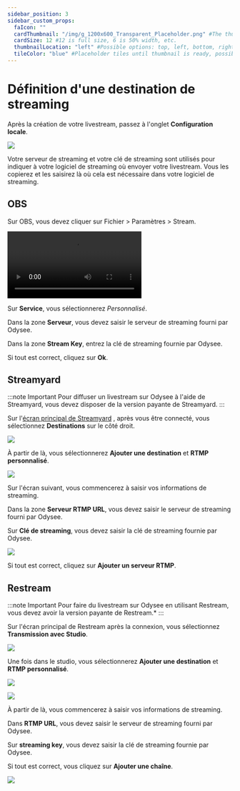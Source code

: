 ---
sidebar_position: 3
sidebar_custom_props:
  faIcon: ""
  cardThumbnail: "/img/g_1200x600_Transparent_Placeholder.png" #The thumbnail on the category card.
  cardSize: 12 #12 is full size, 6 is 50% width, etc.
  thumbnailLocation: "left" #Possible options: top, left, bottom, right, none
  tileColor: "blue" #Placeholder tiles until thumbnail is ready, possible options: blue, cream, darkpurple, lightpurple, mauve, orange, pink, none
---

# Définition d'une destination de streaming

Après la création de votre livestream, passez à l'onglet **Configuration locale**.

![](/img/fr/Live.png)

Votre serveur de streaming et votre clé de streaming sont utilisés pour indiquer à votre logiciel de streaming où envoyer votre livestream. Vous les copierez et les saisirez là où cela est nécessaire dans votre logiciel de streaming.

## OBS

Sur OBS, vous devez cliquer sur Fichier > Paramètres > Stream.

![](/img/fr/LiveOBS.mp4)

Sur **Service**, vous sélectionnerez *Personnalisé*.

Dans la zone **Serveur**, vous devez saisir le serveur de streaming fourni par Odysee.

Dans la zone **Stream Key**, entrez la clé de streaming fournie par Odysee.

Si tout est correct, cliquez sur **Ok**.

## Streamyard

:::note Important 
Pour diffuser un livestream sur Odysee à l'aide de Streamyard, vous devez disposer de la version payante de Streamyard.
:::

Sur l'[écran principal de Streamyard](https://streamyard.com/broadcasts) , après vous être connecté, vous sélectionnez **Destinations** sur le côté droit.

![](/img/fr/Livestreamyard)

À partir de là, vous sélectionnerez **Ajouter une destination** et **RTMP personnalisé**.

![](/img/fr/Livestreamyard2.png)

Sur l'écran suivant, vous commencerez à saisir vos informations de streaming.

Dans la zone **Serveur RTMP URL**, vous devez saisir le serveur de streaming fourni par Odysee.

Sur **Clé de streaming**, vous devez saisir la clé de streaming fournie par Odysee.

![](/img/de/streamyard_add_custom_rtmp.png)

Si tout est correct, cliquez sur **Ajouter un serveur RTMP**.

## Restream

:::note Important
Pour faire du livestream sur Odysee en utilisant Restream, vous devez avoir la version payante de Restream.*
:::

Sur l'écran principal de Restream après la connexion, vous sélectionnez **Transmission avec Studio**.

![](/img/de/restream_add_destination_arrow.png)

Une fois dans le studio, vous sélectionnerez **Ajouter une destination** et **RTMP personnalisé**.

![](/img/de/restream_studio_arrow.png)

![](/img/de/restream_select_service_arrow.png)

À partir de là, vous commencerez à saisir vos informations de streaming.

Dans **RTMP URL**, vous devez saisir le serveur de streaming fourni par Odysee.

Sur **streaming key**, vous devez saisir la clé de streaming fournie par Odysee.

Si tout est correct, vous cliquez sur **Ajouter une chaîne**.

![](/img/de/restream_ender_rtmp.png)

